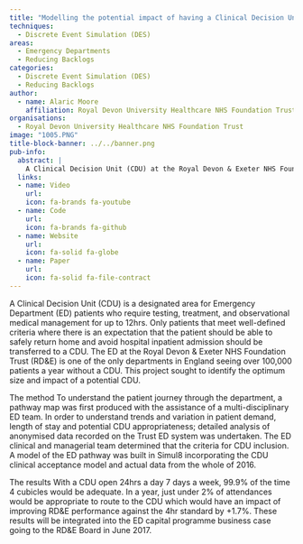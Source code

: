 ```yaml
---
title: "Modelling the potential impact of having a Clinical Decision Unit at Royal Devon and Exeter hospital"
techniques:
  - Discrete Event Simulation (DES)
areas:
  - Emergency Departments
  - Reducing Backlogs
categories:
  - Discrete Event Simulation (DES)
  - Reducing Backlogs
author:
  - name: Alaric Moore
    affiliation: Royal Devon University Healthcare NHS Foundation Trust
organisations:
  - Royal Devon University Healthcare NHS Foundation Trust
image: "1005.PNG"
title-block-banner: ../../banner.png
pub-info:
  abstract: |
    A Clinical Decision Unit (CDU) at the Royal Devon & Exeter NHS Foundation Trust (RD&E) would manage ED patients needing up to 12 hours of care. Analysis showed that a 24/7 CDU with 4 cubicles could handle 2% of attendances, improving the 4-hour standard by 1.7%.
  links:
  - name: Video
    url:
    icon: fa-brands fa-youtube
  - name: Code
    url:
    icon: fa-brands fa-github
  - name: Website
    url:
    icon: fa-solid fa-globe
  - name: Paper
    url:
    icon: fa-solid fa-file-contract
---
```


A Clinical Decision Unit (CDU) is a designated area for Emergency Department (ED) patients who require testing, treatment, and observational medical management for up to 12hrs. Only patients that meet well-defined criteria where there is an expectation that the patient should be able to safely return home and avoid hospital inpatient admission should be transferred to a CDU.
The ED at the Royal Devon & Exeter NHS Foundation Trust (RD&E) is one of the only departments in England seeing over 100,000 patients a year without a CDU.
This project sought to identify the optimum size and impact of a potential CDU.

The method
To understand the patient journey through the department, a pathway map was first produced with the assistance of a multi-disciplinary ED team. In order to understand trends and variation in patient demand, length of stay and potential CDU appropriateness; detailed analysis of anonymised data recorded on the Trust ED system was undertaken.
The ED clinical and managerial team determined that the criteria for CDU inclusion.
A model of the ED pathway was built in Simul8 incorporating the CDU clinical acceptance model and actual data from the whole of 2016.

The results
With a CDU open 24hrs a day 7 days a week, 99.9% of the time 4 cubicles would be adequate. In a year, just under 2% of attendances would be appropriate to route to the CDU which would have an impact of improving RD&E performance against the 4hr standard by +1.7%. These results will be integrated into the ED capital programme business case going to the RD&E Board in June 2017.

